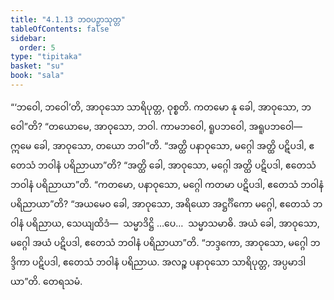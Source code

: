 ```yaml
---
title: "4.1.13 ဘဝပဉှာသုတ္တ"
tableOfContents: false
sidebar:
  order: 5
type: "tipitaka"
basket: "su"
book: "sala"
---
```



<DynamicBreadcrumb />

<Division number="326" book="sala">

<Paragraph number="1352" book="sala">
“‘ဘဝေါ, ဘဝေါ’တိ, အာဝုသော သာရိပုတ္တ, ဝုစ္စတိ. ကတမော နု ခေါ, အာဝုသော, ဘဝေါ”တိ? “တယောမေ, အာဝုသော, ဘဝါ. ကာမဘဝေါ, ရူပဘဝေါ, အရူပဘဝေါ—  ဣမေ ခေါ, အာဝုသော, တယော ဘဝါ”တိ. “အတ္ထိ ပနာဝုသော, မဂ္ဂေါ အတ္ထိ ပဋိပဒါ, ဧတေသံ ဘဝါနံ ပရိညာယာ”တိ? “အတ္ထိ ခေါ, အာဝုသော, မဂ္ဂေါ အတ္ထိ ပဋိပဒါ, ဧတေသံ ဘဝါနံ ပရိညာယာ”တိ. “ကတမော, ပနာဝုသော, မဂ္ဂေါ ကတမာ ပဋိပဒါ, ဧတေသံ ဘဝါနံ ပရိညာယာ”တိ? “အယမေဝ ခေါ, အာဝုသော, အရိယော အဋ္ဌင်္ဂိကော မဂ္ဂေါ, ဧတေသံ ဘဝါနံ ပရိညာယ, သေယျထိဒံ—  သမ္မာဒိဋ္ဌိ …ပေ…  သမ္မာသမာဓိ. အယံ ခေါ, အာဝုသော, မဂ္ဂေါ အယံ ပဋိပဒါ, ဧတေသံ ဘဝါနံ ပရိညာယာ”တိ. “ဘဒ္ဒကော, အာဝုသော, မဂ္ဂေါ ဘဒ္ဒိကာ ပဋိပဒါ, ဧတေသံ ဘဝါနံ ပရိညာယ. အလဉ္စ ပနာဝုသော သာရိပုတ္တ, အပ္ပမာဒါယာ”တိ.

</Paragraph>
</Division>

<Paragraph number="1353" type="center" book="sala">
တေရသမံ.
</Paragraph>